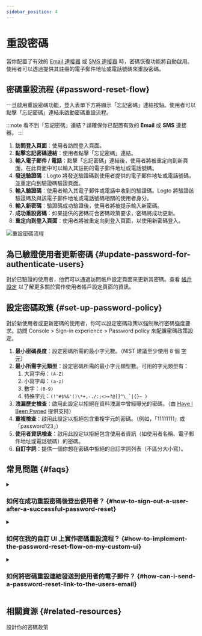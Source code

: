 ```yaml
---
sidebar_position: 4
---
```


# 重設密碼

當你配置了有效的 [Email 連接器](/connectors/email-connectors) 或 [SMS 連接器](/connectors/sms-connectors) 時，密碼恢復功能將自動啟用。使用者可以透過提供其註冊的電子郵件地址或電話號碼來重設密碼。

## 密碼重設流程 \{#password-reset-flow}

一旦啟用重設密碼功能，登入表單下方將顯示「忘記密碼」連結按鈕。使用者可以點擊「忘記密碼」連結來啟動密碼重設流程。

:::note
看不到「忘記密碼」連結？請確保你已配置有效的 **Email** 或 **SMS** 連接器。
:::

1. **訪問登入頁面**：使用者訪問登入頁面。
2. **點擊忘記密碼連結**：使用者點擊「忘記密碼」連結。
3. **輸入電子郵件 / 電話**：點擊「忘記密碼」連結後，使用者將被重定向到新頁面，在此頁面中可以輸入其註冊的電子郵件地址或電話號碼。
4. **發送驗證碼**：Logto 將發送驗證碼到使用者提供的電子郵件地址或電話號碼，並重定向到驗證碼驗證頁面。
5. **輸入驗證碼**：使用者輸入其電子郵件或電話中收到的驗證碼。Logto 將驗證該驗證碼及與該電子郵件地址或電話號碼相關的使用者身分。
6. **輸入新密碼**：驗證碼成功驗證後，使用者將被提示輸入新密碼。
7. **成功重設密碼**：如果提供的密碼符合密碼政策要求，密碼將成功更新。
8. **重定向到登入頁面**：使用者將被重定向到登入頁面，以使用新密碼登入。

<img src="/img/assets/reset-password.png" alt="重設密碼流程" />

## 為已驗證使用者更新密碼 \{#update-password-for-authenticate-users}

對於已驗證的使用者，他們可以通過訪問帳戶設定頁面來更新其密碼。查看 [帳戶設定](/end-user-flows/account-settings/) 以了解更多關於實作使用者帳戶設定頁面的資訊。

## 設定密碼政策 \{#set-up-password-policy}

對於新使用者或更新密碼的使用者，你可以設定密碼政策以強制執行密碼強度要求。訪問 <CloudLink to="/sign-in-experience/password-policy"> Console > Sign-in experience > Password policy</CloudLink> 來配置密碼政策設定。

1. **最小密碼長度**：設定密碼所需的最小字元數。（NIST 建議至少使用 8 個 [字元](https://pages.nist.gov/800-63-3/sp800-63b.html#sec5)）
2. **最小所需字元類型**：設定密碼所需的最小字元類型數。可用的字元類型有：
   1. 大寫字母：`(A-Z)`
   2. 小寫字母：`(a-z)`
   3. 數字：`(0-9)`
   4. 特殊字元：``(!"#$%&'()\*+,-./:;<>=?@[]^\_`|{}~ )``
3. **洩漏歷史檢查**：啟用此設定以拒絕在資料洩漏中曾經曝光的密碼。（由 [Have I Been Pwned](https://haveibeenpwned.com/Passwords) 提供支持）
4. **重複檢查**：啟用此設定以拒絕包含重複字元的密碼。（例如，「11111111」或「password123」）
5. **使用者資訊檢查**：啟用此設定以拒絕包含使用者資訊（如使用者名稱、電子郵件地址或電話號碼）的密碼。
6. **自訂字詞**：提供一個你想在密碼中拒絕的自訂字詞列表（不區分大小寫）。

## 常見問題 \{#faqs}

<details>
  <summary>

### 如何在成功重設密碼後登出使用者？ \{#how-to-sign-out-a-user-after-a-successful-password-reset}

</summary>

訂閱 `PostResetPassword` [Webhook 事件](/developers/webhooks/webhooks-events#user-interaction-hook-events) 以在使用者成功重設密碼時接收通知。然後你可以觸發 [登出](/end-user-flows/sign-out) 操作以使使用者的當前會話失效並將其重定向到登入頁面。

</details>

<details>
  <summary>

### 如何在我的自訂 UI 上實作密碼重設流程？ \{#how-to-implement-the-password-reset-flow-on-my-custom-ui}

</summary>

你可以使用 Logto 的 **Management API** 和 **Account API** 來實作自己的密碼重設流程。查看 [帳戶設定](/end-user-flows/account-settings/) 以獲取更多詳細資訊。

</details>

<details>
  <summary>

### 如何將密碼重設連結發送到使用者的電子郵件？ \{#how-can-i-send-a-password-reset-link-to-the-users-email}

</summary>

你可以創建一個自託管的密碼重設端點，並利用 Logto SDK 發起一個登入請求，將 [`first_screen`](/end-user-flows/authentication-parameters/first-screen) 設置為 `reset-password`。這將無縫地將使用者重定向到密碼重設頁面。

</details>

## 相關資源 \{#related-resources}

<Url href="https://blog.logto.io/design-your-password-policy">設計你的密碼政策</Url>
